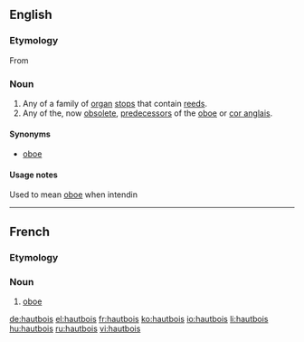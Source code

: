 ==English==

===Etymology===
From {{etyl|fr|en}} {{term|hautbois|lang=fr}}

===Noun===
{{en-noun|hautbois}}

# Any of a family of [[organ]] [[stop]]s that contain [[reed]]s.
# Any of the, now [[obsolete]], [[predecessor]]s of the [[oboe]] or [[cor anglais]].

====Synonyms====
* {{sense|organ stop}} [[oboe]]

====Usage notes====
Used to mean [[oboe]] when intendin

----

==French==

===Etymology===
{{compound|haut|bois|lang=fr|t1=high (pitched)|t2=wood(wind)}}

===Noun===
{{fr-noun|m||}}

# [[oboe]]

[[de:hautbois]]
[[el:hautbois]]
[[fr:hautbois]]
[[ko:hautbois]]
[[io:hautbois]]
[[li:hautbois]]
[[hu:hautbois]]
[[ru:hautbois]]
[[vi:hautbois]]